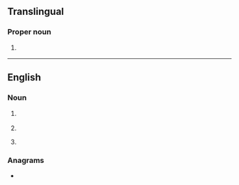 {{also|Appendix:Variations of "les"}}
==Translingual==

===Proper noun===
{{head|mul|proper noun}}

# {{label|mul|sports}} {{abbreviation of|lang=mul|Lesotho}}

----

==English==

===Noun===
{{en-noun|~}}

# {{lb|en|anatomy}} {{initialism of|w:lower esophageal sphincter|lang=en}}
# {{initialism of|[[lake effect]] [[snow]]|lang=en}}
# {{lb|en|military|US}} {{initialism of|w:Leave and Earnings Statement|lang=en}}

===Anagrams===
* {{anagrams|en|a=els|ELs|ESL|LSE|SLE|els}}
